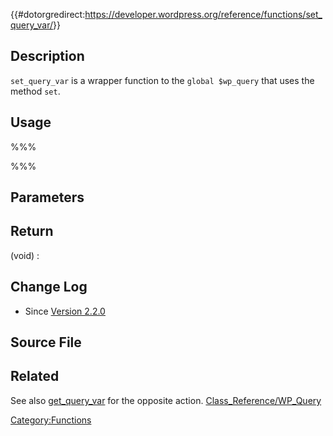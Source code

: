 {{#dotorgredirect:https://developer.wordpress.org/reference/functions/set_query_var/}}
{{Languages|
{{en|Function Reference/set_query_var}}
{{ja|関数リファレンス/set_query_var}}
}}

== Description ==
<code>set_query_var</code> is a wrapper function to the <code>global $wp_query</code> that uses the method <code>set</code>.

== Usage ==

%%%<?php set_query_var( $var, $value ) ?>%%%

== Parameters ==

{{Parameter|$var|string|Query variable key.}}

{{Parameter|$value|mixed|Query Value.}}

== Return ==
; (void) :

== Change Log ==

* Since [[Version 2.2.0]]

== Source File ==

{{Trac|wp-includes/query.php}}

== Related ==
See also [https://codex.wordpress.org/Function_Reference/get_query_var get_query_var] for the opposite action.
[[Class_Reference/WP_Query]]

{{Stub}}
[[Category:Functions]]